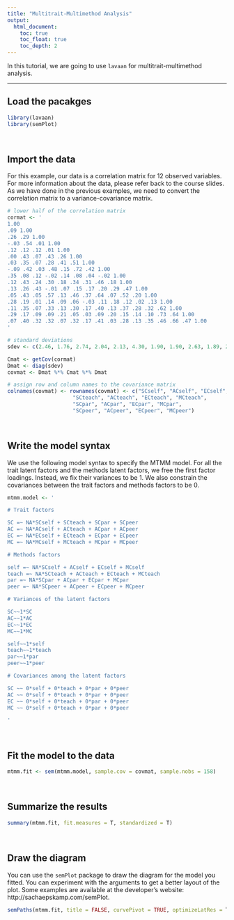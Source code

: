 ```yaml
---
title: "Multitrait-Multimethod Analysis"
output:
  html_document:
    toc: true
    toc_float: true
    toc_depth: 2
---
```


In this tutorial, we are going to use `lavaan` for multitrait-multimethod analysis.

---

## Load the pacakges

```r
library(lavaan)
library(semPlot)
```
<br>

## Import the data

For this example, our data is a correlation matrix for 12 observed variables. For more information about the data, please refer back to the course slides. As we have done in the previous examples, we need to convert the correlation matrix to a variance-covariance matrix.


```r

# lower half of the correlation matrix
cormat <- '
1.00               
.09 1.00              
.26 .29 1.00             
-.03 .54 .01 1.00            
.12 .12 .12 .01 1.00           
.00 .43 .07 .43 .26 1.00          
.03 .35 .07 .28 .41 .51 1.00         
-.09 .42 .03 .48 .15 .72 .42 1.00        
.35 .08 .12 -.02 .14 .08 .04 -.02 1.00       
.12 .43 .24 .30 .18 .34 .31 .46 .18 1.00      
.13 .26 .43 -.01 .07 .15 .17 .20 .29 .47 1.00     
.05 .43 .05 .57 .13 .46 .37 .64 .07 .52 .20 1.00    
.28 .19 .01 .14 .09 .06 -.03 .11 .18 .12 .02 .13 1.00   
.11 .35 .07 .33 .13 .30 .17 .40 .13 .37 .28 .32 .62 1.00  
.29 .17 .09 .09 .21 .05 .03 .09 .20 .15 .14 .10 .73 .64 1.00 
.07 .40 .32 .32 .07 .32 .17 .41 .03 .28 .13 .35 .46 .66 .47 1.00 
'

# standard deviations
sdev <- c(2.46, 1.76, 2.74, 2.04, 2.13, 4.30, 1.90, 1.90, 2.63, 1.89, 2.84, 2.34, 2.27, 4.86, 2.66, 1.94)

Cmat <- getCov(cormat)
Dmat <- diag(sdev)
covmat <- Dmat %*% Cmat %*% Dmat

# assign row and column names to the covariance matrix
colnames(covmat) <- rownames(covmat) <- c("SCself", "ACself", "ECself", "MCself", 
                     "SCteach", "ACteach", "ECteach", "MCteach", 
                     "SCpar", "ACpar", "ECpar", "MCpar", 
                     "SCpeer", "ACpeer", "ECpeer", "MCpeer")

```

<br>


## Write the model syntax

We use the following model syntax to specify the MTMM model. For all the trait latent factors and the methods latent factors, we free the first factor loadings. Instead, we fix their variances to be 1. We also constrain the covariances between the trait factors and methods factors to be 0.


```r
mtmm.model <- '

# Trait factors

SC =~ NA*SCself + SCteach + SCpar + SCpeer
AC =~ NA*ACself + ACteach + ACpar + ACpeer
EC =~ NA*ECself + ECteach + ECpar + ECpeer
MC =~ NA*MCself + MCteach + MCpar + MCpeer

# Methods factors

self =~ NA*SCself + ACself + ECself + MCself
teach =~ NA*SCteach + ACteach + ECteach + MCteach
par =~ NA*SCpar + ACpar + ECpar + MCpar
peer =~ NA*SCpeer + ACpeer + ECpeer + MCpeer

# Variances of the latent factors

SC~~1*SC
AC~~1*AC
EC~~1*EC
MC~~1*MC

self~~1*self
teach~~1*teach
par~~1*par
peer~~1*peer

# Covariances among the latent factors

SC ~~ 0*self + 0*teach + 0*par + 0*peer
AC ~~ 0*self + 0*teach + 0*par + 0*peer
EC ~~ 0*self + 0*teach + 0*par + 0*peer
MC ~~ 0*self + 0*teach + 0*par + 0*peer

'

```

<br>

## Fit the model to the data


```r
mtmm.fit <- sem(mtmm.model, sample.cov = covmat, sample.nobs = 158)
```

<br>

## Summarize the results

```r
summary(mtmm.fit, fit.measures = T, standardized = T)
```

<br>

## Draw the diagram

You can use the `semPlot` package to draw the diagram for the model you fitted. You can experiment with the arguments to get a better layout of the plot. Some examples are available at the developer's website: http://sachaepskamp.com/semPlot. 


```r
semPaths(mtmm.fit, title = FALSE, curvePivot = TRUE, optimizeLatRes = T, style = "lisrel")

```


<div class="tocify-extend-page" data-unique="tocify-extend-page" style="height: 0;"></div>

